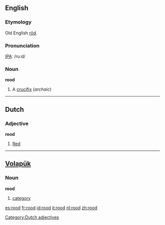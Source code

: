 ==English==
===Etymology===
Old English [[rod|rōd]].

===Pronunciation===
[[IPA]]: /ru:d/

=== Noun ===
'''rood'''

# A [[crucifix]] (''archaic'')

----

==Dutch== 
===Adjective===
'''rood'''
#[[red|Red]]

[[Category:Dutch adjectives]]

----

== [[Volapük]] == 
=== Noun ===
'''rood'''

# [[category]]

[[es:rood]]
[[fr:rood]]
[[id:rood]]
[[it:rood]]
[[nl:rood]]
[[zh:rood]]